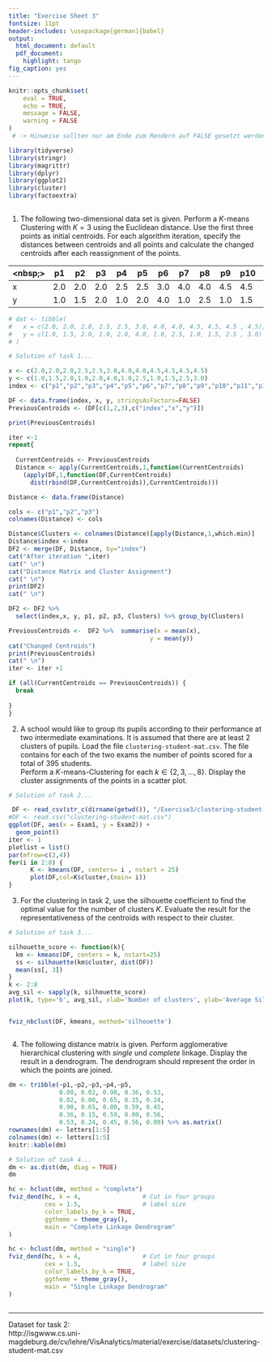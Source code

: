 ```yaml
---
title: "Exercise Sheet 3"
fontsize: 11pt
header-includes: \usepackage[german]{babel}
output:
  html_document: default
  pdf_document:
    highlight: tango
fig_caption: yes
---
```


```r
knitr::opts_chunk$set(
	eval = TRUE,
	echo = TRUE,
	message = FALSE,
	warning = FALSE
)
 # -> Hinweise sollten nur am Ende zum Rendern auf FALSE gesetzt werden

library(tidyverse)
library(stringr)
library(magrittr) 
library(dplyr)
library(ggplot2)
library(cluster)
library(factoextra)
      
```

1. The following two-dimensional data set is given. Perform a $K$-means Clustering with $K=3$ using the Euclidean distance. Use the first three points as initial centroids. For each algorithm iteration, specify the distances between centroids and all points and calculate the changed centroids after each reassignment of the points. 

<nbsp;>   | p1 | p2 | p3 | p4 | p5 | p6 | p7 | p8| p9 | p10 | p11 | p12
--------- | -- | -- | -- | -- | -- | -- | -- | -- | -- | -- | --  | -- 
x         | 2.0| 2.0| 2.0| 2.5| 2.5| 3.0| 4.0| 4.0| 4.5| 4.5| 4.5 | 4.5
y         | 1.0| 1.5| 2.0| 1.0| 2.0| 4.0| 1.0| 2.5| 1.0| 1.5| 2.5 | 3.0

```r
# dat <- tibble(
#   x = c(2.0, 2.0, 2.0, 2.5, 2.5, 3.0, 4.0, 4.0, 4.5, 4.5, 4.5 , 4.5),
#   y = c(1.0, 1.5, 2.0, 1.0, 2.0, 4.0, 1.0, 2.5, 1.0, 1.5, 2.5 , 3.0)
# )

# Solution of task 1...

x <- c(2.0,2.0,2.0,2.5,2.5,3.0,4.0,4.0,4.5,4.5,4.5,4.5)
y <- c(1.0,1.5,2.0,1.0,2.0,4.0,1.0,2.5,1.0,1.5,2.5,3.0)
index <- c("p1","p2","p3","p4","p5","p6","p7","p8","p9","p10","p11","p12")

DF <- data.frame(index, x, y, stringsAsFactors=FALSE)
PreviousCentroids <- (DF[c(1,2,3),c("index","x","y")])

print(PreviousCentroids)

iter <-1
repeat{
  
  CurrentCentroids <- PreviousCentroids
  Distance <- apply(CurrentCentroids,1,function(CurrentCentroids)
    (apply(DF,1,function(DF,CurrentCentroids)
      dist(rbind(DF,CurrentCentroids)),CurrentCentroids)))

Distance <- data.frame(Distance)

cols <- c("p1","p2","p3")
colnames(Distance) <- cols

Distance$Clusters <- colnames(Distance)[apply(Distance,1,which.min)]
Distance$index <-index
DF2 <- merge(DF, Distance, by="index")
cat("After iteration ",iter)
cat(" \n")
cat("Distance Matrix and Cluster Assignment")
cat(" \n")
print(DF2)
cat(" \n")

DF2 <- DF2 %>%
  select(index,x, y, p1, p2, p3, Clusters) %>% group_by(Clusters)

PreviousCentroids <-  DF2 %>%  summarise(x = mean(x),
                                       y = mean(y))
cat("Changed Centroids")
print(PreviousCentroids)
cat(" \n")
iter <- iter +1

if (all(CurrentCentroids == PreviousCentroids)) {
  break
 
}
}

```

2. A school would like to group its pupils according to their performance at two intermediate examinations. It is assumed that there are at least 2 clusters of pupils. Load the file `clustering-student-mat.csv`. The file contains for each of the two exams the number of points scored for a total of 395 students.  
Perform a $K$-means-Clustering for each $k\in \{2,3,\ldots,8\}$. Display the cluster assignments of the points in a scatter plot. 

```r
# Solution of task 2...

 DF <- read_csv(str_c(dirname(getwd()), "/Exercise3/clustering-student-mat.csv"))
#DF <- read.csv("clustering-student-mat.csv")
ggplot(DF, aes(x = Exam1, y = Exam2)) +
  geom_point()
iter <- 1
plotlist = list()
par(mfrow=c(2,4))
for(i in 2:8) {
      K <- kmeans(DF, centers= i , nstart = 25)
      plot(DF,col=K$cluster,(main= i))
}

```

3. For the clustering in task 2, use the silhouette coefficient to find the optimal value for the number of clusters $K$. Evaluate the result for the representativeness of the centroids with respect to their cluster.

```r
# Solution of task 3...

silhouette_score <- function(k){
  km <- kmeans(DF, centers = k, nstart=25)
  ss <- silhouette(km$cluster, dist(DF))
  mean(ss[, 3])
}
k <- 2:8
avg_sil <- sapply(k, silhouette_score)
plot(k, type='b', avg_sil, xlab='Number of clusters', ylab='Average Silhouette Scores', frame=FALSE)


fviz_nbclust(DF, kmeans, method='silhouette')



```

4. The following distance matrix is given. Perform agglomerative hierarchical clustering with  _single_ und _complete_ linkage. Display the result in a dendrogram. The dendrogram should represent the order in which the points are joined.

```r
dm <- tribble(~p1,~p2,~p3,~p4,~p5,
              0.00, 0.02, 0.90, 0.36, 0.53,
              0.02, 0.00, 0.65, 0.15, 0.24,
              0.90, 0.65, 0.00, 0.59, 0.45,
              0.36, 0.15, 0.59, 0.00, 0.56,
              0.53, 0.24, 0.45, 0.56, 0.00) %>% as.matrix()
rownames(dm) <- letters[1:5]
colnames(dm) <- letters[1:5]
knitr::kable(dm)
```

```r
# Solution of task 4...
dm <- as.dist(dm, diag = TRUE)
dm

hc <- hclust(dm, method = "complete")
fviz_dend(hc, k = 4,                 # Cut in four groups
          cex = 1.5,                 # label size
          color_labels_by_k = TRUE,  
          ggtheme = theme_gray(),
          main = "Complete Linkage Dendrogram"
)

hc <- hclust(dm, method = "single")
fviz_dend(hc, k = 4,                 # Cut in four groups
          cex = 1.5,                 # label size
          color_labels_by_k = TRUE,  
          ggtheme = theme_gray(),
          main = "Single Linkage Dendrogram"
)



```

------

Dataset for task 2:  
http://isgwww.cs.uni-magdeburg.de/cv/lehre/VisAnalytics/material/exercise/datasets/clustering-student-mat.csv
